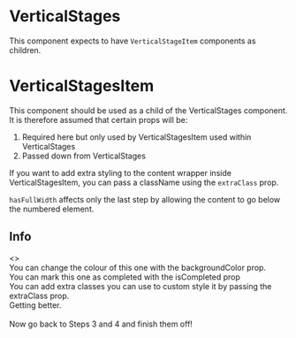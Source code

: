 
<Meta title="VerticalStages" component={VerticalStages} />

# VerticalStages

This component expects to have `VerticalStageItem` components as children.

<Props of={VerticalStages} />

# VerticalStagesItem

This component should be used as a child of the VerticalStages component. It is therefore assumed that certain props will be:

1. Required here but only used by VerticalStagesItem used within VerticalStages
2. Passed down from VerticalStages

If you want to add extra styling to the content wrapper inside VerticalStagesItem, you can pass a className using the `extraClass` prop.

`hasFullWidth` affects only the last step by allowing the content to go below the numbered element.

<Props of={VerticalStagesItem} />

## Info
<Preview>
  <Story name="VerticalStages">
    <>
      <VerticalStages
        hasFullWidth={boolean('hasFullWidth', false, 'VerticalStages')}
        headingType={select('headingType', headingAvailableTypes, headingAvailableTypes[1], 'VerticalStages')}
      >
        <VerticalStagesItem
          title='First step and it has a background!'
          isCompleted
          backgroundColor={radios('backgroundColor (step 1)', backgroundColorsAvailable, backgroundColorsAvailable[0], 'VerticalStagesItem')}
        >
          <div>
            You can change the colour of this one with the backgroundColor prop.
          </div>
        </VerticalStagesItem>
        <VerticalStagesItem
          title='Another completed step'
          isCompleted={boolean('isCompleted (step 2)', false, 'VerticalStagesItem')}
        >
          <div>
            You can mark this one as completed with the isCompleted prop
          </div>
        </VerticalStagesItem>
        <VerticalStagesItem
          extraClass={text('extraClass (step 3)', null, 'VerticalStagesItem')}
          title='An item with lots of content'
        >
          <div>
            You can add extra classes you can use to custom style it by passing the extraClass prop.
          </div>
        </VerticalStagesItem>
        <VerticalStagesItem title={text('title (step 4)', 'Customise me below!', 'VerticalStagesItem')} />
        <VerticalStagesItem title='A very long heading copy here, you finally reached to the last step!'>
          <div>
            Getting better.
          </div>
          <br />
          <div>
            Now go back to Steps 3 and 4 and finish them off!
          </div>
        </VerticalStagesItem>
      </VerticalStages>
    </>
  </Story>
</Preview>
